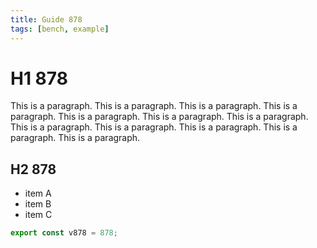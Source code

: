 ```yaml
---
title: Guide 878
tags: [bench, example]
---
```


# H1 878

This is a paragraph. This is a paragraph. This is a paragraph. This is a paragraph. This is a paragraph. This is a paragraph. This is a paragraph. This is a paragraph. This is a paragraph. This is a paragraph. This is a paragraph. This is a paragraph. 

## H2 878

- item A
- item B
- item C

```ts
export const v878 = 878;
```